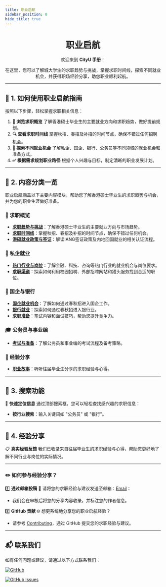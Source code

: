 ```yaml
---
title: 职业启航
sidebar_position: 0
hide_title: true
---
```


<div align="center" style={{ lineHeight: '1.5', fontSize: '0.9rem' }}>
    <h1 style={{ marginBottom: '0.5rem', fontSize: '2.5rem', background: 'linear-gradient(90deg, #de6f31, #da542b, #bf1846, #9f0c43)', WebkitBackgroundClip: 'text', WebkitTextFillColor: 'transparent' }}><strong>职业启航</strong></h1>
    <p style={{ marginBottom: '0.5rem', color: '#555' }}>欢迎来到 <strong>CityU 手册</strong>！</p>
    <p style={{ marginBottom: '0.5rem', color: '#555' }}>在这里，您可以了解城大学生的求职趋势与挑战，掌握求职时间线，探索不同就业机会，并获得职场经验分享，助您职业顺利起航。</p>

[//]: # (<small style={{ fontSize: '0.6rem', color: '#777' }}>)

[//]: # (    📘 <strong>当前进展</strong><br />)

[//]: # (    目前，职业启航板块已完成求职概览、私企与国企银行部分，供您参考和使用。<br />)

[//]: # (    其他部分内容仍在整理中，敬请期待！<br />)

[//]: # (    <strong>但您仍可以在相关页面底部提交您的职业经验与建议，我们将尽快审核并更新相关内容。</strong>)

[//]: # (</small>)
</div>

---

## 🚀 **1. 如何使用职业启航指南**

按照以下步骤，轻松掌握求职相关信息：

1. **📂 浏览求职概览**
了解香港硕士毕业生的主要就业方向和求职趋势，做好提前规划。
2. **🔍 查看求职时间线**
掌握秋招、春招及补招的时间节点，确保不错过任何招聘机会。
3. **📝 探索不同就业机会**
了解私企、国企、银行、公务员等不同领域的就业机会和准备方式。
4. **✅ 根据需求规划职业路径**
根据个人兴趣与目标，制定清晰的职业发展计划。

---

## 📑 **2. 内容分类一览**

职业启航涵盖以下主要内容模块，帮助您了解香港硕士毕业生的求职趋势与机会，并为您的职业生涯做好准备。

### 🚀 求职概览
- **[求职趋势与挑战](./JobOverview/EmploymentTrends)**：了解香港硕士毕业生的主要就业方向与市场趋势。
- **[求职时间线](./JobOverview/JobTimeline)**：掌握秋招、春招及补招的时间节点，确保不错过任何机会。
- **[港硕就业政策与签证](./JobOverview/Policies)**：解读IANG签证政策及内地回国就业的相关认证流程。

### 💼 私企就业
- **[热门行业与岗位](./PrivateSector/PopularIndustries)**：了解金融、科技、咨询等热门行业的就业机会与岗位要求。
- **[求职渠道](./PrivateSector/JobSearchChannels)**：探索如何利用校园招聘、外部招聘网站和猎头服务找到合适的职位。

### 🏢 国企与银行
- **[国企就业机会](./StateOwnedAndBanking/SOEOpportunities)**：了解如何通过春秋招进入国企工作。
- **[银行就业](./StateOwnedAndBanking/BankingCareers)**：探索如何通过春秋招进入银行业。
- **[求职准备](./StateOwnedAndBanking/PreparationTips)**：笔试内容和面试技巧，帮助您提升竞争力。

### 🎓 公务员与事业编
- **[考试与准备](./CivilServiceAndPublicJobs/ExamsAndPreparation)**：了解公务员和事业编的考试流程及备考策略。

### 💬 经验分享
- **[职业故事](https://penjc.github.io/cityU-navigator/docs/category/经验分享)**：听听往届毕业生分享的求职经验与心得。

---

## 🔎 **3. 搜索功能**

🎯 **快速定位信息**
通过顶部搜索框，您可以轻松查找感兴趣的求职信息：
- **按行业搜索**：输入关键词如 "公务员" 或 "银行"。

---

## 💬 **4. 经验分享**

📋 **真实经验反馈**
我们已收录来自往届毕业生的求职经验与心得，帮助您更好地了解不同行业与岗位的实际情况。

---

### **✏️ 如何参与经验分享？**

1️⃣ **通过邮箱投稿**
💬 请将您的求职经验与建议发送至邮箱：[Email](mailto:jcpeng3-c@my.cityu.edu.hk)：
- 我们会在审核后将您的分享内容收录，并标注您的作者信息。

2️⃣ **GitHub 贡献**
🌐 想更系统地分享您的职业启航经验？
- 请参考 [Contributing](https://penjc.github.io/cityU-navigator/contributing)，通过 GitHub 提交您的求职经验与建议。

---

## 📬 **联系我们**

如有任何问题或建议，请通过以下方式联系我们：

[![GitHub](https://img.shields.io/badge/GitHub-Repository-blue?logo=github&style=flat-square)](https://github.com/penjc/cityU-navigator)

[![GitHub Issues](https://img.shields.io/badge/GitHub-Submit%20Issue-green?logo=github&style=flat-square)](https://github.com/penjc/cityU-navigator/issues)

